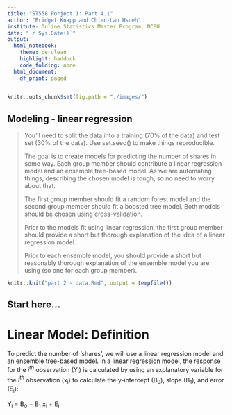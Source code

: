 ```yaml
---
title: "ST558 Porject 1: Part 4.1"
author: "Bridget Knapp and Chien-Lan Hsueh"
institute: Online Statistics Master Program, NCSU
date: "`r Sys.Date()`"
output:
  html_notebook:
    theme: cerulean
    highlight: haddock
    code_folding: none
  html_document:
    df_print: paged
---
```


```r
knitr::opts_chunk$set(fig.path = "./images/")
```


## Modeling - linear regression

> You’ll need to split the data into a training (70% of the data) and test set (30% of the data). Use set.seed() to make things reproducible.
>
> The goal is to create models for predicting the number of shares in some way. Each group member should contribute a linear regression model and an ensemble tree-based model. As we are automating things, describing the chosen model is tough, so no need to worry about that. 
>
> The first group member should fit a random forest model and the second group member should fit a boosted tree model. Both models should be chosen using cross-validation. 
>
> Prior to the models fit using linear regression, the first group member should provide a short but thorough explanation of the idea of a linear regression model. 
>
> Prior to each ensemble model, you should provide a short but reasonably thorough explanation of the ensemble model you are using (so one for each group member).



```r
knitr::knit("part 2 - data.Rmd", output = tempfile())
```


## Start here...

# Linear Model: Definition

To predict the number of 'shares', we will use a linear regression model and an ensemble tree-based model. In a linear regression model, the response for the _i^th^_ observation (Y~i~) is calculated by using an explanatory variable for the _i^th^_ observation (x~i~) to calculate the y-intercept (B~0~), slope (B~1~), and error (E~i~):

Y~i~ = B~0~ + B~1~ x~i~ + E~i~

